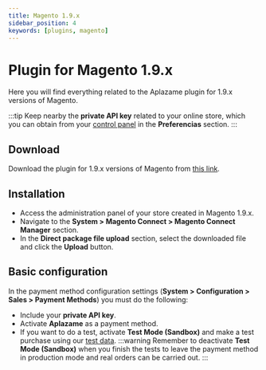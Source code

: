 ```yaml
---
title: Magento 1.9.x
sidebar_position: 4
keywords: [plugins, magento]
---
```

# Plugin for Magento 1.9.x
Here you will find everything related to the Aplazame plugin for 1.9.x versions of Magento.

:::tip
  Keep nearby the **private API key** related to your online store, which you can obtain from your [control panel](https://vendors.aplazame.com/) in the **Preferencias** section.
:::

## Download
Download the plugin for 1.9.x versions of Magento from [this link](https://aplazame.com/static/sdk/magento-latest.tgz).

## Installation
- Access the administration panel of your store created in Magento 1.9.x.
- Navigate to the **System > Magento Connect > Magento Connect Manager** section.
- In the **Direct package file upload** section, select the downloaded file and click the **Upload** button.

## Basic configuration
In the payment method configuration settings (**System > Configuration > Sales > Payment Methods**) you must do the following:
- Include your **private API key**.
- Activate **Aplazame** as a payment method.
- If you want to do a test, activate **Test Mode (Sandbox)** and make a test purchase using our [test data](../../api/test-environment/test-data/).
:::warning
  Remember to deactivate **Test Mode (Sandbox)** when you finish the tests to leave the payment method in production mode and real orders can be carried out.
:::
